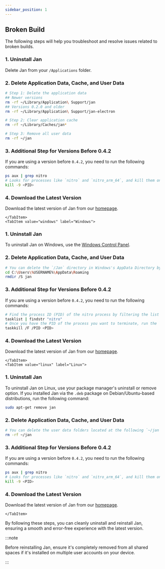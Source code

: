 ```yaml
---
sidebar_position: 1
---
```


## Broken Build

The following steps will help you troubleshoot and resolve issues related to broken builds.

<Tabs>
    <TabItem value="mac" label="Mac" default>

### 1. Uninstall Jan

Delete Jan from your `/Applications` folder.

### 2. Delete Application Data, Cache, and User Data

```zsh
# Step 1: Delete the application data
## Newer versions
rm -rf ~/Library/Application\ Support/jan
## Versions 0.2.0 and older
rm -rf ~/Library/Application\ Support/jan-electron

# Step 2: Clear application cache
rm -rf ~/Library/Caches/jan*

# Step 3: Remove all user data
rm -rf ~/jan
```

### 3. Additional Step for Versions Before 0.4.2

If you are using a version before `0.4.2`, you need to run the following commands:

```zsh
ps aux | grep nitro
# Looks for processes like `nitro` and `nitro_arm_64`, and kill them one by one by process ID
kill -9 <PID>
```

### 4. Download the Latest Version

Download the latest version of Jan from our [homepage](https://jan.ai/).

    </TabItem>
    <TabItem value="windows" label="Windows">

### 1. Uninstall Jan

To uninstall Jan on Windows, use the [Windows Control Panel](https://support.microsoft.com/en-us/windows/uninstall-or-remove-apps-and-programs-in-windows-4b55f974-2cc6-2d2b-d092-5905080eaf98).

### 2. Delete Application Data, Cache, and User Data

```sh
# You can delete the `/Jan` directory in Windows's AppData Directory by visiting the following path `%APPDATA%\Jan`
cd C:\Users\%USERNAME%\AppData\Roaming
rmdir /S jan
```

### 3. Additional Step for Versions Before 0.4.2

If you are using a version before `0.4.2`, you need to run the following commands:

```sh
# Find the process ID (PID) of the nitro process by filtering the list by process name
tasklist | findstr "nitro"
# Once you have the PID of the process you want to terminate, run the `taskkill`
taskkill /F /PID <PID>
```

### 4. Download the Latest Version

Download the latest version of Jan from our [homepage](https://jan.ai/).
    
    </TabItem>
    <TabItem value="linux" label="Linux">

### 1. Uninstall Jan

To uninstall Jan on Linux, use your package manager's uninstall or remove option. If you installed Jan via the `.deb` package on Debian/Ubuntu-based distributions, run the following command:

```sh
sudo apt-get remove jan
```

### 2. Delete Application Data, Cache, and User Data

```sh
# You can delete the user data folders located at the following `~/jan`
rm -rf ~/jan
```

### 3. Additional Step for Versions Before 0.4.2

If you are using a version before `0.4.2`, you need to run the following commands:

```zsh
ps aux | grep nitro
# Looks for processes like `nitro` and `nitro_arm_64`, and kill them one by one by process ID
kill -9 <PID>
```

### 4. Download the Latest Version

Download the latest version of Jan from our [homepage](https://jan.ai/).

    </TabItem>
</Tabs>

By following these steps, you can cleanly uninstall and reinstall Jan, ensuring a smooth and error-free experience with the latest version.

:::note

Before reinstalling Jan, ensure it's completely removed from all shared spaces if it's installed on multiple user accounts on your device.

:::